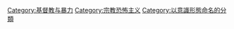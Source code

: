 {{Catmore}}

{{Catnav|頁面分類|人文學科|哲学|倫理學|道德議題|恐怖主义|宗教恐怖主义}}
{{Catnav|頁面分類|人文學科|哲学|主义|恐怖主义|宗教恐怖主义}}

[[Category:基督教与暴力|Category:基督教与暴力]]
[[Category:宗教恐怖主义|Category:宗教恐怖主义]]
[[Category:以意識形態命名的分類|Category:以意識形態命名的分類]]